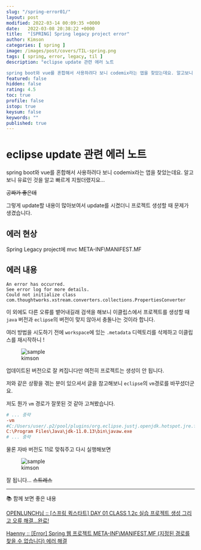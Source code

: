 ```yaml
---
slug: "/spring-error01/"
layout: post
modified: 2022-03-14 00:09:35 +0000
date:   2022-03-08 20:38:22 +0000
title:  "[SPRING] Spring legacy project error"
author: Kimson
categories: [ spring ]
image: /images/post/covers/TIL-spring.png
tags: [ spring, error, legacy, til ]
description: "eclipse update 관련 에러 노트

spring boot와 vue를 혼합해서 사용하려다 보니 codemix라는 앱을 찾았는데요. 알고보니 유료인 것을 알고 빠르게 지웠더랬지요..."
featured: false
hidden: false
rating: 4.5
toc: true
profile: false
istop: true
keysum: false
keywords: ""
published: true
---
```


# eclipse update 관련 에러 노트

spring boot와 vue를 혼합해서 사용하려다 보니 codemix라는 앱을 찾았는데요. 알고보니 유료인 것을 알고 빠르게 지웠더랬지요...

<del>공짜가 좋은데</del>

그렇게 update할 내용이 많아보여서 update를 시켰더니 프로젝트 생성할 때 문제가 생겼습니다.

## 에러 현상

Spring Legacy project에 mvc META-INF\MANIFEST.MF

## 에러 내용

```plaintext
An error has occurred.
See error log for more details.
Could not initialize class com.thoughtworks.xstream.converters.collections.PropertiesConverter
```

이 외에도 다른 오류를 뱉어내길래 검색을 해보니 이클립스에서 프로젝트를 생성할 때 `java` 버전과 `eclipse`의 버전이 맞지 않아서 충돌나는 것이라 합니다.

여러 방법을 시도하기 전에 `workspace`에 있는 `.metadata` 디렉토리를 삭제하고 이클립스를 재시작하니 !

<figure className="text-center">
<span className="w-inline-block">
   <img src="/assets/images/post/error/spring-update-error01.png" alt="sample" title="sample" />
   <figcaption>kimson</figcaption>
</span>
</figure>

업데이트된 버전으로 잘 켜집니다만 여전히 프로젝트는 생성이 안 됩니다.

저와 같은 상황을 겪는 분이 있으셔서 글을 참고해보니 `eclipse`의 `vm`경로를 바꾸셨더군요.

저도 뭔가 `vm` 경로가 잘못된 것 같아 고쳐봤습니다.

```ini
# ... 중략
-vm
#C:/Users/user/.p2/pool/plugins/org.eclipse.justj.openjdk.hotspot.jre.full.win32.x86_64_17.0.1.v20211116-1657/jre/bin
C:\Program Files\Java\jdk-11.0.13\bin\javaw.exe
# ... 중략
```

물론 자바 버전도 11로 맞춰주고 다시 실행해보면

<figure className="text-center">
<span className="w-inline-block">
   <img src="/assets/images/post/error/spring-update-error02.png" alt="sample" title="sample" />
   <figcaption>kimson</figcaption>
</span>
</figure>

잘 됩니다... <del>스트레스</del>

-----

📚 함께 보면 좋은 내용

[OPENLUNCH님 :: [스프링 퀵스타트] DAY 01 CLASS 1.2c 실습 프로젝트 생성 그리고 오류 해결...완료!](https://openlunch.tistory.com/112)

[Haenny :: \[Error\] Spring 웹 프로젝트 META-INF\MANIFEST.MF \(지정된 경로를 찾을 수 없습니다\) 에러 해결](https://haenny.tistory.com/52)

